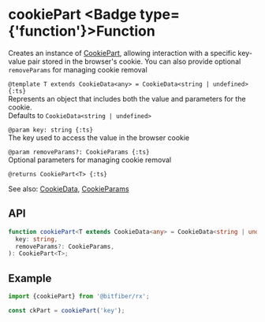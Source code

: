 
# cookiePart <Badge type={'function'}>Function</Badge>

Creates an instance of [CookiePart](/sources/reference/cookiePart), allowing interaction with
a specific key-value pair stored in the browser's cookie. You can also provide optional
`removeParams` for managing cookie removal

`@template T extends CookieData<any> = CookieData<string | undefined> {:ts}`  
Represents an object that includes both the value and parameters for the cookie.  
Defaults to `CookieData<string | undefined>`

`@param key: string {:ts}`  
The key used to access the value in the browser cookie

`@param removeParams?: CookieParams {:ts}`  
Optional parameters for managing cookie removal

`@returns CookiePart<T> {:ts}`

See also: [CookieData](/sources/reference/cookieData), [CookieParams](/sources/reference/cookieParams)

## API

```ts copy
function cookiePart<T extends CookieData<any> = CookieData<string | undefined>>(
  key: string,
  removeParams?: CookieParams,
): CookiePart<T>;
```

## Example

```ts copy
import {cookiePart} from '@bitfiber/rx';

const ckPart = cookiePart('key');
```
